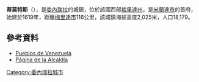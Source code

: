 '''蒂莫特斯'''（{{lang-es|Timotes}}），是[[委內瑞拉|委內瑞拉]]的城鎮，位於該國西部[[梅里達州|梅里達州]]，是[[米蘭達市_(梅里達州)|米蘭達市]]的首府，始建於1619年，距離[[梅里達市|梅里達市]]116公里，該城鎮海拔高度2,025米，人口18,179。

==參考資料==
* [https://web.archive.org/web/20170707122224/http://www.pueblosdevenezuela.com/ Pueblos de Venezuela]
* [http://miranda-merida.gov.ve/portal-alcaldias/ Página de la Alcaldía] {{Wayback|url=http://miranda-merida.gov.ve/portal-alcaldias/ |date=20080228115922 }}

{{Venezuela-geo-stub}}
[[Category:委內瑞拉城市|Category:委內瑞拉城市]]